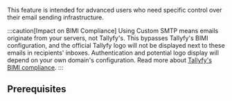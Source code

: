 This feature is intended for advanced users who need specific control over their email sending infrastructure.

:::caution[Impact on BIMI Compliance]
Using Custom SMTP means emails originate from your servers, not Tallyfy's. This bypasses Tallyfy's BIMI configuration, and the official Tallyfy logo will not be displayed next to these emails in recipients' inboxes. Authentication and potential logo display will depend on your own domain's configuration. Read more about [Tallyfy's BIMI compliance](/products/pro/compliance/bimi-compliance/).
:::

## Prerequisites 